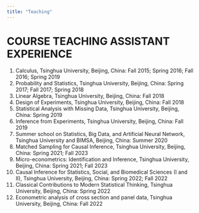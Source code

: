 ```yaml
---
title: "Teaching"
---
```


# COURSE TEACHING ASSISTANT EXPERIENCE
1.	Calculus, Tsinghua University, Beijing, China: Fall 2015; Spring 2016; Fall 2016; Spring 2019
2.	Probability and Statistics, Tsinghua University, Beijing, China: Spring 2017; Fall 2017; Spring 2018
3.	Linear Algebra, Tsinghua University, Beijing, China: Fall 2018
4.	Design of Experiments, Tsinghua University, Beijing, China: Fall 2018
5.	Statistical Analysis with Missing Data, Tsinghua University, Beijing, China: Spring 2019
6.	Inference from Experiments, Tsinghua University, Beijing, China: Fall 2019
7.	Summer school on Statistics, Big Data, and Artificial Neural Network, Tsinghua University and BIMSA, Beijing, China: Summer 2020
8.	Matched Sampling for Causal Inference, Tsinghua University, Beijing, China: Spring 2021; Fall 2023
9.	Micro-econometrics: Identification and Inference, Tsinghua University, Beijing, China: Spring 2021; Fall 2023
10.	Causal Inference for Statistics, Social, and Biomedical Sciences (I and II), Tsinghua University, Beijing, China: Spring 2022; Fall 2022
11.	Classical Contributions to Modern Statistical Thinking, Tsinghua University, Beijing, China: Spring 2022
12.	Econometric analysis of cross section and panel data, Tsinghua University, Beijing, China: Fall 2022
